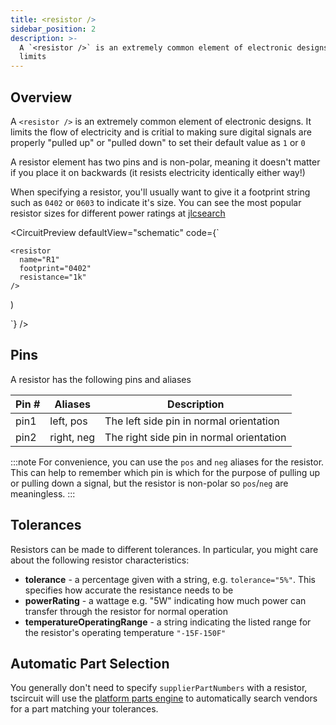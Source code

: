 ```yaml
---
title: <resistor />
sidebar_position: 2
description: >-
  A `<resistor />` is an extremely common element of electronic designs. It
  limits
---
```


## Overview

A `<resistor />` is an extremely common element of electronic designs. It limits
the flow of electricity and is critial to making sure digital signals are
properly "pulled up" or "pulled down" to set their default value as `1` or `0`

A resistor element has two pins and is non-polar, meaning it doesn't matter if
you place it on backwards (it resists electricity identically either way!)

When specifying a resistor, you'll usually want to give it a footprint string
such as `0402` or `0603` to indicate it's size. You can see the most popular
resistor sizes for different power ratings at [jlcsearch](https://jlcsearch.tscircuit.com/resistors/list)


<CircuitPreview
  defaultView="schematic"
  code={`

    <resistor
      name="R1"
      footprint="0402"
      resistance="1k"
    />
)

  `}
/>

## Pins

A resistor has the following pins and aliases

| Pin # | Aliases | Description |
| ---------- | ------- | ----------- |
| pin1 | left, pos | The left side pin in normal orientation |
| pin2 | right, neg | The right side pin in normal orientation |

:::note
For convenience, you can use the `pos` and `neg` aliases for the resistor. This
can help to remember which pin is which for the purpose of pulling up or pulling
down a signal, but the resistor is non-polar so `pos`/`neg` are meaningless. 
:::
## Tolerances

Resistors can be made to different tolerances. In particular, you might care
about the following resistor characteristics:

- **tolerance** - a percentage given with a string, e.g. `tolerance="5%"`. This specifies how accurate the resistance needs to be
- **powerRating** - a wattage e.g. "5W" indicating how much power can transfer through the resistor for normal operation
- **temperatureOperatingRange** - a string indicating the listed range for the resistor's operating temperature `"-15F-150F"`

## Automatic Part Selection

You generally don't need to specify `supplierPartNumbers` with a resistor, tscircuit
will use the [platform parts engine](../guides/platform-configuration.md) to
automatically search vendors for a part matching your tolerances.
